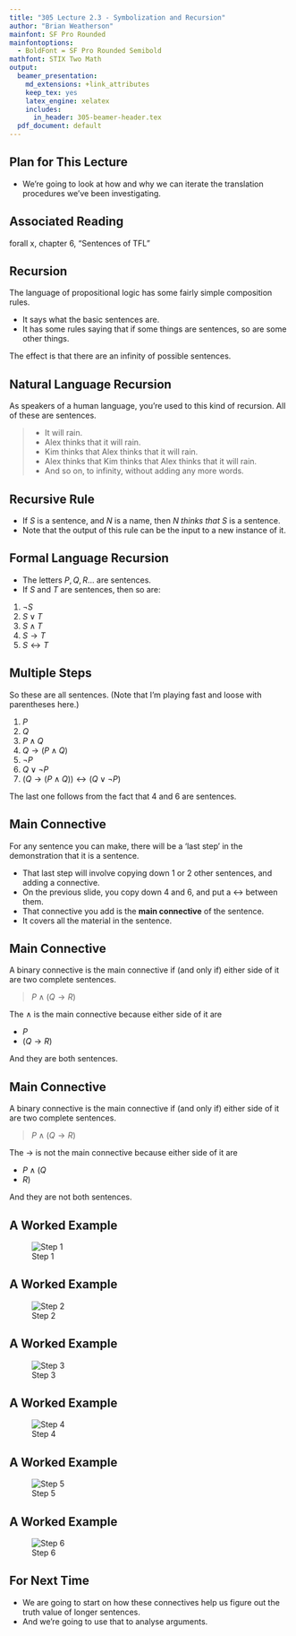 ```yaml
---
title: "305 Lecture 2.3 - Symbolization and Recursion"
author: "Brian Weatherson"
mainfont: SF Pro Rounded
mainfontoptions:
  - BoldFont = SF Pro Rounded Semibold
mathfont: STIX Two Math
output:
  beamer_presentation:
    md_extensions: +link_attributes
    keep_tex: yes
    latex_engine: xelatex
    includes:
      in_header: 305-beamer-header.tex
  pdf_document: default
---
```


## Plan for This Lecture

- We're going to look at how and why we can iterate the translation procedures we've been investigating.

## Associated Reading

forall x, chapter 6, "Sentences of TFL"

## Recursion

The language of propositional logic has some fairly simple composition rules.

- It says what the basic sentences are.
- It has some rules saying that if some things are sentences, so are some other things.

The effect is that there are an infinity of possible sentences.

## Natural Language Recursion

As speakers of a human language, you're used to this kind of recursion. All of these are sentences.

> - It will rain.
> - Alex thinks that it will rain.
> - Kim thinks that Alex thinks that it will rain.
> - Alex thinks that Kim thinks that Alex thinks that it will rain.
> - And so on, to infinity, without adding any more words.

## Recursive Rule

 - If _S_ is a sentence, and _N_ is a name, then _N thinks that S_ is a sentence.
 - Note that the output of this rule can be the input to a new instance of it.
 
## Formal Language Recursion

- The letters $P, Q, R...$ are sentences.
- If _S_ and _T_ are sentences, then so are:

1. $\neg S$
2. $S \vee T$
3. $S \wedge T$
4. $S \rightarrow T$
5. $S \leftrightarrow T$

## Multiple Steps

So these are all sentences. (Note that I'm playing fast and loose with parentheses here.)

1. $P$
2. $Q$
3. $P \wedge Q$
4. $Q \rightarrow (P \wedge Q)$
5. $\neg P$
6. $Q \vee \neg P$
7. $(Q \rightarrow (P \wedge Q)) \leftrightarrow (Q \vee \neg P)$

The last one follows from the fact that 4 and 6 are sentences.

## Main Connective

For any sentence you can make, there will be a 'last step' in the demonstration that it is a sentence.

- That last step will involve copying down 1 or 2 other sentences, and adding a connective.
- On the previous slide, you copy down 4 and 6, and put a $\leftrightarrow$ between them.
- That connective you add is the **main connective** of the sentence.
- It covers all the material in the sentence.

## Main Connective

A binary connective is the main connective if (and only if) either side of it are two complete sentences.

> $P \wedge (Q \rightarrow R)$

The $\wedge$ is the main connective because either side of it are

- $P$
- $(Q \rightarrow R)$

And they are both sentences.

## Main Connective

A binary connective is the main connective if (and only if) either side of it are two complete sentences.

> $P \wedge (Q \rightarrow R)$

The $\rightarrow$ is not the main connective because either side of it are

- $P \wedge (Q$
- $R)$

And they are not both sentences.

## A Worked Example

![Step 1](../images/class2_3/1.png)

## A Worked Example

![Step 2](../images/class2_3/2.png)

## A Worked Example

![Step 3](../images/class2_3/3.png)

## A Worked Example

![Step 4](../images/class2_3/4.png)

## A Worked Example

![Step 5](../images/class2_3/5.png)

## A Worked Example

![Step 6](../images/class2_3/6.png)

## For Next Time

- We are going to start on how these connectives help us figure out the truth value of longer sentences.
- And we're going to use that to analyse arguments.
